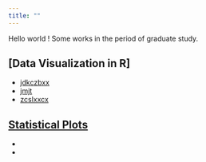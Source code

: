 ```yaml
---
title: ""
---
```


Hello world !
Some works in the period of graduate study.

## [Data Visualization in R]

- [jdkczbxx](https://mulifeng.github.io/jdkczbxx.html)
- [jmjt](https://mulifeng.github.io/jmjt.html)
- [zcslxxcx](https://mulifeng.github.io/zcslxxcx.html)

## [Statistical Plots](https://mulifeng.github.io/lawoflargenumbers.html)

- 
- 

